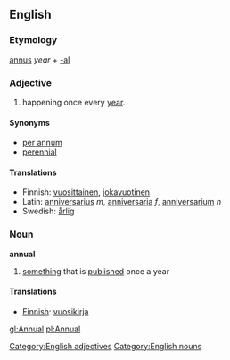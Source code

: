 {{wikipedia}}
== English ==
=== Etymology ===
{{L.}} [[annus]] ''year'' + [[-al]]
=== Adjective ===
[[Category:English adjectives]]
# happening once every [[year]].

====Synonyms====
* [[per annum]]
* [[perennial]]

====Translations====
* Finnish: [[vuosittainen]], [[jokavuotinen]]
* Latin: [[anniversarius]] ''m'', [[anniversaria]] ''f'', [[anniversarium]] ''n''
* Swedish: [[årlig]]

=== Noun ===
[[Category:English nouns]]
'''annual'''
# [[something]] that is [[publish]]ed once a year

====Translations====
* [[Finnish]]: [[vuosikirja]]

[[gl:Annual]]
[[pl:Annual]]